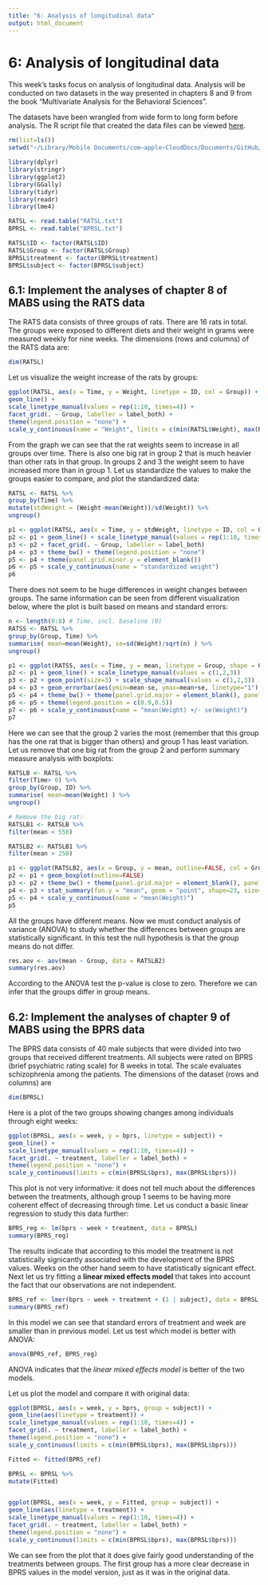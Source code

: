 ```yaml
---
title: "6: Analysis of longitudinal data"
output: html_document
---
```


# 6: Analysis of longitudinal data

This week's tasks focus on analysis of longitudinal data. Analysis will be conducted on two datasets in the way presented in chapters 8 and 9 from the book "Multivariate Analysis for the Behavioral Sciences".

The datasets have been wrangled from wide form to long form before analysis. The R script file that created the data files can be viewed [here](https://github.com/MikkoPatronen/IODS-project/blob/master/data/meet_and_repeat.R). 

```r
rm(list=ls())
setwd("~/Library/Mobile Documents/com~apple~CloudDocs/Documents/GitHub/IODS-project/data")

library(dplyr)
library(stringr)
library(ggplot2)
library(GGally)
library(tidyr)
library(readr)
library(lme4)

RATSL <- read.table("RATSL.txt")
BPRSL <- read.table("BPRSL.txt")

RATSL$ID <- factor(RATSL$ID)
RATSL$Group <- factor(RATSL$Group)
BPRSL$treatment <- factor(BPRSL$treatment)
BPRSL$subject <- factor(BPRSL$subject)
```

## 6.1: Implement the analyses of chapter 8 of MABS using the RATS data


The RATS data consists of three groups of rats. There are 16 rats in total. The groups were exposed to different diets and their weight in grams were measured weekly for nine weeks. The dimensions (rows and columns) of the RATS data are:

```r
dim(RATSL)
```

Let us visualize the weight increase of the rats by groups:

```r
ggplot(RATSL, aes(x = Time, y = Weight, linetype = ID, col = Group)) +
geom_line() +
scale_linetype_manual(values = rep(1:10, times=4)) +
facet_grid(. ~ Group, labeller = label_both) +
theme(legend.position = "none") + 
scale_y_continuous(name = "Weight", limits = c(min(RATSL$Weight), max(RATSL$Weight)))
```

From the graph we can see that the rat weights seem to increase in all groups over time. There is also one big rat in group 2 that is much heavier than other rats in that group. In groups 2 and 3 the weight seem to have increased more than in group 1. Let us standardize the values to make the groups easier to compare, and plot the standardized data:

```r
RATSL <- RATSL %>%
group_by(Time) %>%
mutate(stdWeight = (Weight-mean(Weight))/sd(Weight)) %>%
ungroup()

p1 <- ggplot(RATSL, aes(x = Time, y = stdWeight, linetype = ID, col = Group))
p2 <- p1 + geom_line() + scale_linetype_manual(values = rep(1:10, times=4))
p3 <- p2 + facet_grid(. ~ Group, labeller = label_both)
p4 <- p3 + theme_bw() + theme(legend.position = "none")
p5 <- p4 + theme(panel.grid.minor.y = element_blank())
p6 <- p5 + scale_y_continuous(name = "standardized weight")
p6
```

There does not seem to be huge differences in weight changes between groups. The same information can be seen from different visualization below, where the plot is built based on means and standard errors:

```r
n <- length(0:8) # Time, incl. baseline (0)
RATSS <- RATSL %>%
group_by(Group, Time) %>%
summarise( mean=mean(Weight), se=sd(Weight)/sqrt(n) ) %>%
ungroup()

p1 <- ggplot(RATSS, aes(x = Time, y = mean, linetype = Group, shape = Group, col = Group))
p2 <- p1 + geom_line() + scale_linetype_manual(values = c(1,2,3))
p3 <- p2 + geom_point(size=3) + scale_shape_manual(values = c(1,2,3))
p4 <- p3 + geom_errorbar(aes(ymin=mean-se, ymax=mean+se, linetype="1"), width=0.3)
p5 <- p4 + theme_bw() + theme(panel.grid.major = element_blank(), panel.grid.minor = element_blank())
p6 <- p5 + theme(legend.position = c(0.9,0.5))
p7 <- p6 + scale_y_continuous(name = "mean(Weight) +/- se(Weight)")
p7
```

Here we can see that the group 2 varies the most (remember that this group has the one rat that is bigger than others) and group 1 has least variation. Let us remove that one big rat from the group 2 and perform summary measure analysis with boxplots:

```r
RATSLB <- RATSL %>%
filter(Time> 0) %>%
group_by(Group, ID) %>%
summarise( mean=mean(Weight) ) %>%
ungroup()

# Remove the big rat:
RATSLB1 <- RATSLB %>%
filter(mean < 550)

RATSLB2 <- RATSLB1 %>%
filter(mean > 250)

p1 <- ggplot(RATSLB2, aes(x = Group, y = mean, outline=FALSE, col = Group))
p2 <- p1 + geom_boxplot(outline=FALSE)
p3 <- p2 + theme_bw() + theme(panel.grid.major = element_blank(), panel.grid.minor = element_blank())
p4 <- p3 + stat_summary(fun.y = "mean", geom = "point", shape=23, size=4, fill = "white")
p5 <- p4 + scale_y_continuous(name = "mean(Weight)")
p5
```

All the groups have different means. Now we must conduct analysis of variance (ANOVA) to study whether the differences between groups are statistically significant. In this test the null hypothesis is that the group means do not differ.

```r
res.aov <- aov(mean ~ Group, data = RATSLB2)
summary(res.aov)
```

According to the ANOVA test the p-value is close to zero. Therefore we can infer that the groups differ in group means.

## 6.2: Implement the analyses of chapter 9 of MABS using the BPRS data

The BPRS data consists of 40 male subjects that were divided into two groups that received different treatments. All subjects were rated on BPRS (brief psychiatric rating scale) for 8 weeks in total. The scale evaluates schizophrenia among the patients.
The dimensions of the dataset (rows and columns) are 
```r
dim(BPRSL)
```

Here is a plot of the two groups showing changes among individuals through eight weeks:

```r
ggplot(BPRSL, aes(x = week, y = bprs, linetype = subject)) +
geom_line() +
scale_linetype_manual(values = rep(1:10, times=4)) +
facet_grid(. ~ treatment, labeller = label_both) +
theme(legend.position = "none") + 
scale_y_continuous(limits = c(min(BPRSL$bprs), max(BPRSL$bprs)))
```

This plot is not very informative: it does not tell much about the differences between the treatments, although group 1 seems to be having more coherent effect of decreasing through time. Let us conduct a basic linear regression to study this data further:

```r
BPRS_reg <- lm(bprs ~ week + treatment, data = BPRSL)
summary(BPRS_reg)
```

The results indicate that according to this model the treatment is not statistically signicantly associated with the development of the BPRS values. Weeks on the other hand seem to have statistically signicant effect. Next let us try fitting a **linear mixed effects model** that takes into account the fact that our observations are not independent.

```r
BPRS_ref <- lmer(bprs ~ week + treatment + (1 | subject), data = BPRSL, REML = FALSE)
summary(BPRS_ref)
```

In this model we can see that standard errors of treatment and week are smaller than in previous model. Let us test which model is better with ANOVA:

```r
anova(BPRS_ref, BPRS_reg)
```

ANOVA indicates that the *linear mixed effects model* is better of the two models. 

Let us plot the model and compare it with original data:

```r
ggplot(BPRSL, aes(x = week, y = bprs, group = subject)) +
geom_line(aes(linetype = treatment)) +
scale_linetype_manual(values = rep(1:10, times=4)) +
facet_grid(. ~ treatment, labeller = label_both) +
theme(legend.position = "none") + 
scale_y_continuous(limits = c(min(BPRSL$bprs), max(BPRSL$bprs)))
```

```r
Fitted <- fitted(BPRS_ref)

BPRSL <- BPRSL %>%
mutate(Fitted)


ggplot(BPRSL, aes(x = week, y = Fitted, group = subject)) +
geom_line(aes(linetype = treatment)) +
scale_linetype_manual(values = rep(1:10, times=4)) +
facet_grid(. ~ treatment, labeller = label_both) +
theme(legend.position = "none") + 
scale_y_continuous(limits = c(min(BPRSL$bprs), max(BPRSL$bprs)))
```

We can see from the plot that it does give fairly good understanding of the treatments between groups. The first group has a more clear decrease in BPRS values in the model version, just as it was in the original data.


